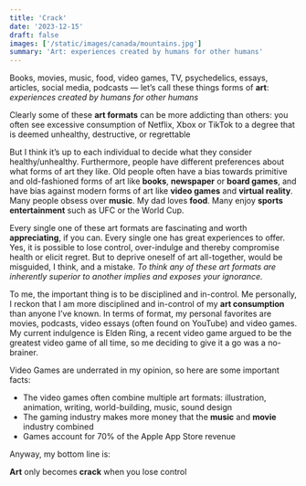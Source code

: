 ```yaml
---
title: 'Crack'
date: '2023-12-15'
draft: false
images: ['/static/images/canada/mountains.jpg']
summary: 'Art: experiences created by humans for other humans'
---
```


Books, movies, music, food, video games, TV, psychedelics, essays, articles, social media, podcasts — let’s call these things forms of **art**: *experiences created by humans for other humans*

Clearly some of these **art formats** can be more addicting than others: you often see excessive consumption of Netflix, Xbox or TikTok to a degree that is deemed unhealthy, destructive, or regrettable

But I think it’s up to each individual to decide what they consider healthy/unhealthy. Furthermore, people have different preferences about what forms of art they like. Old people often have a bias towards primitive and old-fashioned forms of art like **books**, **newspaper** or **board games**, and have bias against modern forms of art like **video games** and **virtual reality**. Many people obsess over **music**. My dad loves **food**. Many enjoy **sports entertainment** such as UFC or the World Cup.

Every single one of these art formats are fascinating and worth **appreciating**, if you can. Every single one has great experiences to offer. Yes, it is possible to lose control, over-indulge and thereby compromise health or elicit regret. But to deprive oneself of art all-together, would be misguided, I think, and a mistake. *To think any of these art formats are inherently superior to another implies and exposes your ignorance.*

To me, the important thing is to be disciplined and in-control. Me personally, I reckon that I am more disciplined and in-control of my **art consumption** than anyone I’ve known. In terms of format, my personal favorites are movies, podcasts, video essays (often found on YouTube) and video games. My current indulgence is Elden Ring, a recent video game argued to be the greatest video game of all time, so me deciding to give it a go was a no-brainer.

Video Games are underrated in my opinion, so here are some important facts:

* The video games often combine multiple art formats: illustration, animation, writing, world-building, music, sound design
* The gaming industry makes more money that the **music** and **movie** industry combined
* Games account for 70% of the Apple App Store revenue

Anyway, my bottom line is:

**Art** only becomes **crack** when you lose control
